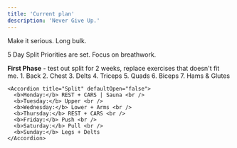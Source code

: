 ```yaml
---
title: 'Current plan'
description: 'Never Give Up.'
---
```


<Update label="November 2024" description="version 1.0">
  Make it serious. Long bulk.

  5 Day Split
  Priorities are set.
  Focus on breathwork.

  <Note>  
    <b>First Phase</b> - test out split for 2 weeks, replace exercises that doesn't fit me.
  </Note>
  <AccordionGroup>
    <Accordion title="Priorities" defaultOpen={false}>
      1. Back
      2. Chest
      3. Delts
      4. Triceps
      5. Quads
      6. Biceps
      7. Hams & Glutes
    </Accordion>

    <Accordion title="Split" defaultOpen="false">
      <b>Monday:</b> REST + CARS | Sauna <br />
      <b>Tuesday:</b> Upper <br />
      <b>Wednesday:</b> Lower + Arms <br />
      <b>Thursday:</b> REST + CARS <br />
      <b>Friday:</b> Push <br />
      <b>Saturday:</b> Pull <br />
      <b>Sunday:</b> Legs + Delts
    </Accordion>
  </AccordionGroup>
</Update>